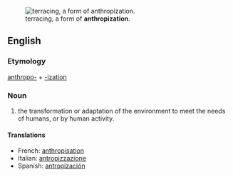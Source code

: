 [[Image:Landscape in Sa Pa (Vietnam).jpg|thumb|terracing, a form of '''anthropization'''.]]
==English==

===Etymology===

[[anthropo-]] + [[-ization]]

===Noun===
{{en-noun|-}}

# {{context|ecology}} the transformation or adaptation of the environment to meet the needs of humans, or by human activity.

====Translations====
*French: [[anthropisation]]{{f}}
*Italian: [[antropizzazione]] {{f}}
*Spanish: [[antropización]] {{f}}